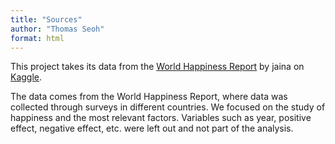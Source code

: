 ```yaml
---
title: "Sources"
author: "Thomas Seoh"
format: html
---
```


This project takes its data from the [World Happiness Report](https://worldhappiness.report/) by jaina on [Kaggle](https://www.kaggle.com/datasets/jainaru/world-happiness-report-2024-yearly-updated).

The data comes from the World Happiness Report, where data was collected through surveys in different countries. We focused on the study of happiness and the most relevant factors. Variables such as year, positive effect, negative effect, etc. were left out and not part of the analysis.
